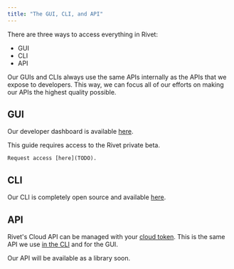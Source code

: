 ```yaml
---
title: "The GUI, CLI, and API"
---
```


There are three ways to access everything in Rivet:

- <Tooltip tip="Graphical User Interface">GUI</Tooltip>
- <Tooltip tip="Command Line Interface">CLI</Tooltip>
- <Tooltip tip="Application Programming Interface">API</Tooltip>

Our GUIs and CLIs always use the same APIs internally as the APIs that we expose to developers. This way, we can focus all of our efforts on making our APIs the highest quality possible.

## GUI

Our developer dashboard is available [here](https://rivet.gg/developer/dashboard).

<Note>
	This guide requires access to the Rivet private beta.

	Request access [here](TODO).
</Note>

## CLI

Our CLI is completely open source and available [here](https://github.com/rivet-gg/cli#installing).

## API

Rivet's Cloud API can be managed with your [cloud token](/general/concepts/tokens#cloud). This is the same API we use [in the CLI](https://github.com/rivet-gg/cli/blob/7f91d180f64b755956d89a3a83bfb2e77a42d72d/cli/src/commands/version.rs#L368) and for the GUI.

Our API will be available as a library soon.

